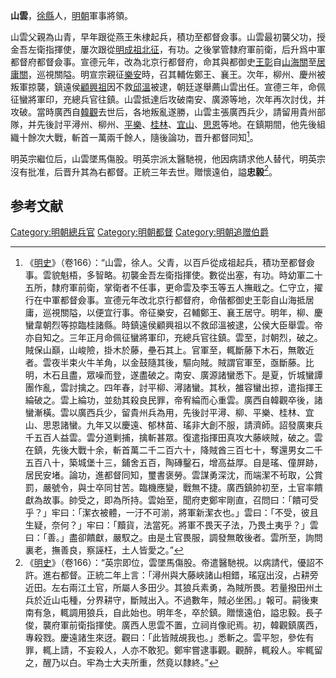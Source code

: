 '''山雲'''，[[徐縣|徐縣]]人，[[明朝|明朝]]軍事將領。

山雲父親為山青，早年跟從燕王朱棣起兵，積功至都督僉事。山雲最初襲父功，授金吾左衛指揮使，屢次跟從[[明成祖北征|明成祖北征]]，有功。之後掌管隸府軍前衛，后升爲中軍都督府都督僉事。宣德元年，改為北京行都督府，命其與都御史[[王彰|王彰]]自[[山海關|山海關]]至[[居庸關|居庸關]]，巡視關隘。明宣宗親征[[樂安|樂安]]時，召其輔佐鄭王、襄王。次年，柳州、慶州被叛軍掠襲，鎮遠侯[[顧興祖|顧興祖]]因不救[[邱溫|邱溫]]被逮，朝廷遂舉薦山雲出任。宣德三年，命佩征蠻將軍印，充總兵官往鎮。山雲抵達后攻破南安、廣源等地，次年再次討伐，并攻破。當時廣西自[[韓觀|韓觀]]去世后，各地叛亂遂勝，山雲主張廣西兵少，請留用貴州部隊，并先後討平潯州、柳州、[[平樂|平樂]]、[[桂林|桂林]]、[[宜山|宜山]]、[[思恩|思恩]]等地。在鎮期間，他先後組織十餘次大戰，斬首一萬兩千餘人，隨後論功，晋升都督同知<ref>《[[明史|明史]]》（卷166）：“山雲，徐人。父青，以百戶從成祖起兵，積功至都督僉事。雲貌魁梧，多智略。初襲金吾左衛指揮使。數從出塞，有功。時幼軍二十五所，隸府軍前衛，掌衛者不任事，更命雲及李玉等五人撫戢之。仁守立，擢行在中軍都督僉事。宣德元年改北京行都督府，命偕都御史王彰自山海抵居庸，巡視關隘，以便宜行事。帝征樂安，召輔鄭王、襄王居守。明年，柳、慶蠻韋朝烈等掠臨桂諸縣。時鎮遠侯顧興祖以不救邱溫被逮，公侯大臣舉雲。帝亦自知之。三年正月命佩征蠻將軍印，充總兵官往鎮。雲至，討朝烈，破之。賊保山巔，山峻險，掛木於藤，壘石其上。官軍至，輒斷藤下木石，無敢近者。雲夜半束火牛羊角，以金鼓隨其後，驅向賊。賊謂官軍至，亟斷藤。比明，木石且盡，眾噪而登，遂盡破之。南安、廣源諸蠻悉下。是夏，忻城蠻譚團作亂，雲討擒之。四年春，討平柳、潯諸蠻。其秋，雒容蠻出掠，遣指揮王綸破之。雲上綸功，並劾其殺良民罪，帝宥綸而心重雲。廣西自韓觀卒後，諸蠻漸橫。雲以廣西兵少，留貴州兵為用，先後討平潯、柳、平樂、桂林、宜山、思恩諸蠻。九年又以慶遠、郁林苗、瑤非大創不服，請濟師。詔發廣東兵千五百人益雲。雲分道剿捕，擒斬甚眾。復遣指揮田真攻大藤峽賊，破之。雲在鎮，先後大戰十余，斬首萬二千二百六十，降賊酋三百七十，奪還男女二千五百八十，築城堡十三，鋪舍五百，陶磚鑿石，增高益厚。自是瑤、僮屏跡，居民安堵。論功，進都督同知，璽書褒勞。雲謀勇深沈，而端潔不茍取，公賞罰，嚴號令，與士卒同甘苦。臨機應變，戰無不捷。廣西鎮帥初至，土官率饋獻為故事。帥受之，即為所持。雲始至，聞府吏鄭牢剛直，召問曰：「饋可受乎？」牢曰：「潔衣被體，一汙不可湔，將軍新潔衣也。」雲曰：「不受，彼且生疑，奈何？」牢曰：「黷貨，法當死。將軍不畏天子法，乃畏土夷乎？」雲曰：「善。」盡卻饋獻，嚴馭之。由是土官畏服，調發無敢後者。雲所至，詢問裏老，撫善良，察誣枉，土人皆愛之。”</ref>。

明英宗繼位后，山雲墜馬傷股。明英宗派太醫馳視，他因病請求他人替代，明英宗沒有批准，后晋升其為右都督。正統三年去世。贈懷遠伯，謚'''忠毅'''<ref>《[[明史|明史]]》（卷166）：“英宗即位，雲墜馬傷股。帝遣醫馳視。以病請代，優詔不許。進右都督。正統二年上言：「潯州與大藤峽諸山相錯，瑤寇出沒，占耕旁近田。左右兩江土官，所屬人多田少。其狼兵素勇，為賊所畏。若量撥田州土兵於近山屯種，分界耕守，斷賊出入。不過數年，賊必坐困。」報可。嗣後東南有急，輒調用狼兵，自此始也。明年冬，卒於鎮。贈懷遠伯，謚忠毅。長子俊，襲府軍前衛指揮使。廣西人思雲不置，立祠肖像祀焉。初，韓觀鎮廣西，專殺戮。慶遠諸生來迓。觀曰：「此皆賊覘我也。」悉斬之。雲平恕，參佐有罪，輒上請，不妄殺人，人亦不敢犯。鄭牢嘗逮事觀。觀醉，輒殺人。牢輒留之，醒乃以白。牢為士大夫所重，然竟以隸終。”</ref>。

==参考文献==
{{wikisource|明史/卷166}}
{{Reflist}}

[[Category:明朝總兵官|Category:明朝總兵官]]
[[Category:明朝都督|Category:明朝都督]]
[[Category:明朝追赠伯爵|Category:明朝追赠伯爵]]